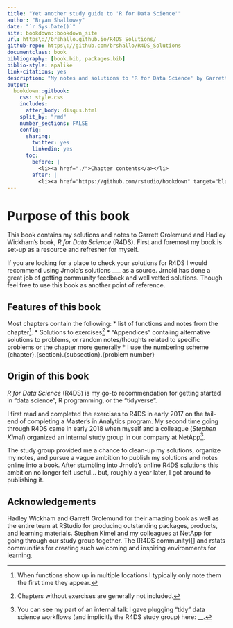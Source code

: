 ```yaml
--- 
title: "Yet another study guide to 'R for Data Science'"
author: "Bryan Shalloway"
date: "`r Sys.Date()`"
site: bookdown::bookdown_site
url: https\://brshallo.github.io/R4DS_Solutions/
github-repo: https\://github.com/brshallo/R4DS_Solutions
documentclass: book
bibliography: [book.bib, packages.bib]
biblio-style: apalike
link-citations: yes
description: "My notes and solutions to 'R for Data Science' by Garrett Grolemund and Hadley Wickham"
output:
  bookdown::gitbook:
    css: style.css
    includes:
      after_body: disqus.html
    split_by: "rmd"
    number_sections: FALSE
    config:
      sharing:
        twitter: yes
        linkedin: yes
      toc:
        before: |
          <li><a href="./">Chapter contents</a></li>
        after: |
          <li><a href="https://github.com/rstudio/bookdown" target="blank">Published with bookdown</a></li>
---
```



# Purpose of this book

This book contains my solutions and notes to Garrett Grolemund and Hadley Wickham's book, *R for Data Science* (R4DS). First and foremost my book is set-up as a resource and refresher for myself. 

If you are looking for a place to check your solutions for R4DS I would recommend using Jrnold's solutions ___ as a source. Jrnold has done a great job of getting community feedback and well vetted solutions. Though feel free to use this book as another point of reference.

## Features of this book

Most chapters contain the following:
* list of functions and notes from the chapter^[When functions show up in multiple locations I typically only note them the first time they appear.]. 
* Solutions to exercises^[Chapters without exercises are generally not included.]
* "Appendices" contaiing alternative solutions to problems, or random notes/thoughts related to specific problems or the chapter more generally
* I use the numbering scheme {chapter}.{section}.{subsection}.{problem number}

## Origin of this book

*R for Data Science* (R4DS) is my go-to recommendation for getting started in "data science", R programming, or the "tidyverse". 

I first read and completed the exercises to R4DS in early 2017 on the tail-end of completing a Master's in Analytics program. My second time going through R4DS came in early 2018 when myself and a colleague (_Stephen Kimel_) organized an internal study group in our company at NetApp^[You can see my part of an internal talk I gave plugging "tidy" data science workflows (and implicitly the R4DS study group) here: __.].

The study group provided me a chance to clean-up my solutions, organize my notes, and pursue a vague ambition to publish my solutions and notes online into a book. After stumbling into Jrnold's online R4DS solutions this ambition no longer felt useful... but, roughly a year later, I got around to publishing it.

## Acknowledgements

Hadley Wickham and Garrett Grolemund for their amazing book as well as the entire team at RStudio for producing outstanding packages, products, and learning materials. Stephen Kimel and my colleagues at NetApp for going through our study group together. The (R4DS community)[] and rstats communities for creating such welcoming and inspiring environments for learning.
